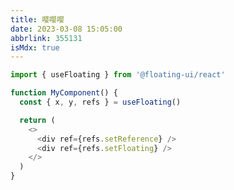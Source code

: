 ```yaml
---
title: 嘤嘤嘤
date: 2023-03-08 15:05:00
abbrlink: 355131
isMdx: true
---
```


```js {1}
import { useFloating } from '@floating-ui/react'

function MyComponent() {
  const { x, y, refs } = useFloating()

  return (
    <>
      <div ref={refs.setReference} />
      <div ref={refs.setFloating} />
    </>
  )
}
```
